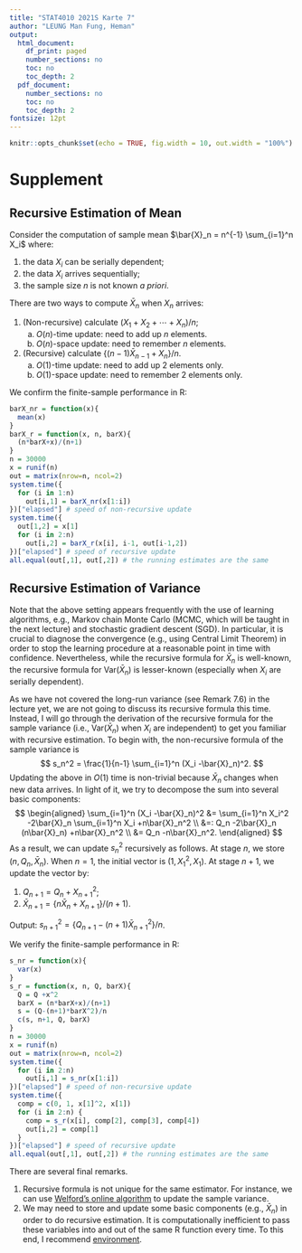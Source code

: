 ```yaml
---
title: "STAT4010 2021S Karte 7"
author: "LEUNG Man Fung, Heman"
output:
  html_document:
    df_print: paged
    number_sections: no
    toc: no
    toc_depth: 2
  pdf_document:
    number_sections: no
    toc: no
    toc_depth: 2
fontsize: 12pt
---
```


```r
knitr::opts_chunk$set(echo = TRUE, fig.width = 10, out.width = "100%")
```

# Supplement
## Recursive Estimation of Mean
Consider the computation of sample mean $\bar{X}_n = n^{-1} \sum_{i=1}^n X_i$ where:

1. the data $X_i$ can be serially dependent;
2. the data $X_i$ arrives sequentially;
3. the sample size $n$ is not known *a priori*.

There are two ways to compute $\bar{X}_n$ when $X_n$ arrives:

1. (Non-recursive) calculate $(X_1+X_2+\cdots+X_n)/n$;
    a. $O(n)$-time update: need to add up $n$ elements.
    b. $O(n)$-space update: need to remember $n$ elements.
2. (Recursive) calculate $\{(n-1)\bar{X}_{n-1} +X_n\}/n$.
    a. $O(1)$-time update: need to add up 2 elements only.
    b. $O(1)$-space update: need to remember 2 elements only.

We confirm the finite-sample performance in R:
```r
barX_nr = function(x){
  mean(x)
}
barX_r = function(x, n, barX){
  (n*barX+x)/(n+1)
}
n = 30000
x = runif(n)
out = matrix(nrow=n, ncol=2)
system.time({
  for (i in 1:n)
    out[i,1] = barX_nr(x[1:i])
})["elapsed"] # speed of non-recursive update
system.time({
  out[1,2] = x[1]
  for (i in 2:n)
    out[i,2] = barX_r(x[i], i-1, out[i-1,2])
})["elapsed"] # speed of recursive update
all.equal(out[,1], out[,2]) # the running estimates are the same
```

## Recursive Estimation of Variance
Note that the above setting appears frequently with the use of learning algorithms, e.g., Markov chain Monte Carlo (MCMC, which will be taught in the next lecture) and stochastic gradient descent (SGD). In particular, it is crucial to diagnose the convergence (e.g., using Central Limit Theorem) in order to stop the learning procedure at a reasonable point in time with confidence. Nevertheless, while the recursive formula for $\bar{X}_n$ is well-known, the recursive formula for $\mathrm{Var}(\bar{X}_n)$ is lesser-known (especially when $X_i$ are serially dependent).

As we have not covered the long-run variance (see Remark 7.6) in the lecture yet, we are not going to discuss its recursive formula this time. Instead, I will go through the derivation of the recursive formula for the sample variance (i.e., $\mathrm{Var}(\bar{X}_n)$ when $X_i$ are independent) to get you familiar with recursive estimation. To begin with, the non-recursive formula of the sample variance is
$$
s_n^2 = \frac{1}{n-1} \sum_{i=1}^n (X_i -\bar{X}_n)^2.
$$
Updating the above in $O(1)$ time is non-trivial because $\bar{X}_n$ changes when new data arrives. In light of it, we try to decompose the sum into several basic components:
$$
\begin{aligned}
\sum_{i=1}^n (X_i -\bar{X}_n)^2
&= \sum_{i=1}^n X_i^2 -2\bar{X}_n \sum_{i=1}^n X_i +n\bar{X}_n^2 \\
&=: Q_n -2\bar{X}_n (n\bar{X}_n) +n\bar{X}_n^2 \\
&= Q_n -n\bar{X}_n^2.
\end{aligned}
$$
As a result, we can update $s_n^2$ recursively as follows. At stage $n$, we store $(n, Q_n, \bar{X}_n)$. When $n=1$, the initial vector is $(1, X_1^2, X_1)$. At stage $n+1$, we update the vector by:

1. $Q_{n+1} = Q_n +X_{n+1}^2$;
2. $\bar{X}_{n+1} = \{n\bar{X}_n +X_{n+1}\}/(n+1)$.

Output: $s_{n+1}^2 = \{Q_{n+1} -(n+1)\bar{X}_{n+1}^2\}/n$.

We verify the finite-sample performance in R:
```r
s_nr = function(x){
  var(x)
}
s_r = function(x, n, Q, barX){
  Q = Q +x^2
  barX = (n*barX+x)/(n+1)
  s = (Q-(n+1)*barX^2)/n
  c(s, n+1, Q, barX)
}
n = 30000
x = runif(n)
out = matrix(nrow=n, ncol=2)
system.time({
  for (i in 2:n)
    out[i,1] = s_nr(x[1:i])
})["elapsed"] # speed of non-recursive update
system.time({
  comp = c(0, 1, x[1]^2, x[1])
  for (i in 2:n) {
    comp = s_r(x[i], comp[2], comp[3], comp[4])
    out[i,2] = comp[1]
  }
})["elapsed"] # speed of recursive update
all.equal(out[,1], out[,2]) # the running estimates are the same
```
There are several final remarks.

1. Recursive formula is not unique for the same estimator. For instance, we can use [Welford's online algorithm](https://en.wikipedia.org/wiki/Algorithms_for_calculating_variance#Welford's_online_algorithm) to update the sample variance.
2. We may need to store and update some basic components (e.g., $\bar{X}_n$) in order to do recursive estimation. It is computationally inefficient to pass these variables into and out of the same R function every time. To this end, I recommend [environment](https://hemanlmf.github.io/teaching/stat3005/2020F/SN-Tips-for-R.html#environments).